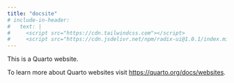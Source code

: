 ```yaml
---
title: "docsite"
# include-in-header:
#   text: |
#     <script src="https://cdn.tailwindcss.com"></script>
#     <script src="https://cdn.jsdelivr.net/npm/radix-ui@1.0.1/index.min.js"></script>
---
```


This is a Quarto website.

To learn more about Quarto websites visit <https://quarto.org/docs/websites>.
